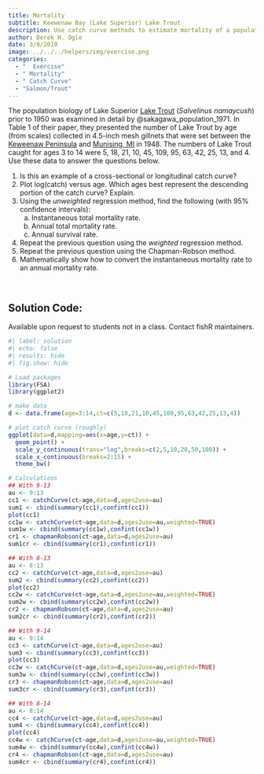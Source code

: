 ```yaml
---
title: Mortality
subtitle: Keewenaw Bay (Lake Superior) Lake Trout
description: Use catch curve methods to estimate mortality of a population of Lake Superior Lake Trout.
author: Derek H. Ogle
date: 3/8/2019
image: ../../../helpers/img/exercise.png
categories:
  - "  Exercise"
  - " Mortality"
  - " Catch Curve"
  - "Salmon/Trout"
---
```


The population biology of Lake Superior [Lake Trout](https://en.wikipedia.org/wiki/Lake_trout) (*Salvelinus namaycush*) prior to 1950 was examined in detail by @sakagawa_population_1971. In Table 1 of their paper, they presented the number of Lake Trout by age (from scales) collected in 4.5-inch mesh gillnets that were set between the [Keweenaw Peninsula](https://en.wikipedia.org/wiki/Keweenaw_Peninsula) and [Munising, MI](https://en.wikipedia.org/wiki/Munising,_Michigan) in 1948. The numbers of Lake Trout caught for ages 3 to 14 were 5, 18, 21, 10, 45, 109, 95, 63, 42, 25, 13, and 4. Use these data to answer the questions below. 

1. Is this an example of a cross-sectional or longitudinal catch curve?
1. Plot log(catch) versus age.  Which ages best represent the descending portion of the catch curve?  Explain.
1. Using the *unweighted* regression method, find the following (with 95% confidence intervals):
    a. Instantaneous total mortality rate.
    a. Annual total mortality rate.
    a. Annual survival rate.
1. Repeat the previous question using the *weighted* regression method.
1. Repeat the previous question using the Chapman-Robson method.
1. Mathematically show how to convert the instantaneous mortality rate to an annual mortality rate.

&nbsp;

:::{.callout-important appearance="simple"}
## Solution Code:
Available upon request to students not in a class. Contact fishR maintainers.
:::

```r
#| label: solution 
#| echo: false
#| results: hide
#| fig.show: hide

# Load packages
library(FSA)
library(ggplot2)

# make data
d <- data.frame(age=3:14,ct=c(5,18,21,10,45,109,95,63,42,25,13,4))

# plot catch curve (roughly)
ggplot(data=d,mapping=aes(x=age,y=ct)) +
  geom_point() +
  scale_y_continuous(trans="log",breaks=c(2,5,10,20,50,100)) +
  scale_x_continuous(breaks=2:15) +
  theme_bw()

# Calculations
## With 9-13
au <- 9:13
cc1 <- catchCurve(ct~age,data=d,ages2use=au)
sum1 <- cbind(summary(cc1),confint(cc1))
plot(cc1)
cc1w <- catchCurve(ct~age,data=d,ages2use=au,weighted=TRUE)
sum1w <- cbind(summary(cc1w),confint(cc1w))
cr1 <- chapmanRobson(ct~age,data=d,ages2use=au)
sum1cr <- cbind(summary(cr1),confint(cr1))

## With 8-13
au <- 8:13
cc2 <- catchCurve(ct~age,data=d,ages2use=au)
sum2 <- cbind(summary(cc2),confint(cc2))
plot(cc2)
cc2w <- catchCurve(ct~age,data=d,ages2use=au,weighted=TRUE)
sum2w <- cbind(summary(cc2w),confint(cc2w))
cr2 <- chapmanRobson(ct~age,data=d,ages2use=au)
sum2cr <- cbind(summary(cr2),confint(cr2))

## With 9-14
au <- 9:14
cc3 <- catchCurve(ct~age,data=d,ages2use=au)
sum3 <- cbind(summary(cc3),confint(cc3))
plot(cc3)
cc3w <- catchCurve(ct~age,data=d,ages2use=au,weighted=TRUE)
sum3w <- cbind(summary(cc3w),confint(cc3w))
cr3 <- chapmanRobson(ct~age,data=d,ages2use=au)
sum3cr <- cbind(summary(cr3),confint(cr3))

## With 8-14
au <- 8:14
cc4 <- catchCurve(ct~age,data=d,ages2use=au)
sum4 <- cbind(summary(cc4),confint(cc4))
plot(cc4)
cc4w <- catchCurve(ct~age,data=d,ages2use=au,weighted=TRUE)
sum4w <- cbind(summary(cc4w),confint(cc4w))
cr4 <- chapmanRobson(ct~age,data=d,ages2use=au)
sum4cr <- cbind(summary(cr4),confint(cr4))
```
